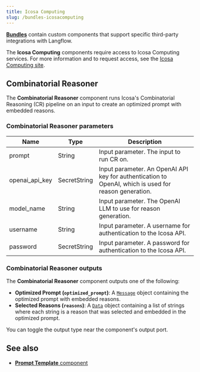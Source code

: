 ```yaml
---
title: Icosa Computing
slug: /bundles-icosacomputing
---
```



<Icon name="Blocks" aria-hidden="true" /> [**Bundles**](/components-bundle-components)  contain custom components that support specific third-party integrations with Langflow.

The **Icosa Computing** components require access to Icosa Computing services.
For more information and to request access, see the [Icosa Computing site](https://www.icosacomputing.com/).

## Combinatorial Reasoner

The **Combinatorial Reasoner** component runs Icosa's Combinatorial Reasoning (CR) pipeline on an input to create an optimized prompt with embedded reasons.

### Combinatorial Reasoner parameters

| Name | Type | Description |
|------|------|-------------|
| prompt | String | Input parameter. The input to run CR on. |
| openai_api_key | SecretString | Input parameter. An OpenAI API key for authentication to OpenAI, which is used for reason generation. |
| model_name | String | Input parameter. The OpenAI LLM to use for reason generation. |
| username | String | Input parameter. A username for authentication to the Icosa API. |
| password | SecretString | Input parameter. A password for authentication to the Icosa API. |

### Combinatorial Reasoner outputs

The **Combinatorial Reasoner** component outputs one of the following:

* **Optimized Prompt (`optimized_prompt`)**: A [`Message`](/data-types#message) object containing the optimized prompt with embedded reasons.
* **Selected Reasons (`reasons`)**: A [`Data`](/data-types#data) object containing a list of strings where each string is a reason that was selected and embedded in the optimized prompt.

You can toggle the output type near the component's output port.

## See also

* [**Prompt Template** component](/components-prompts)